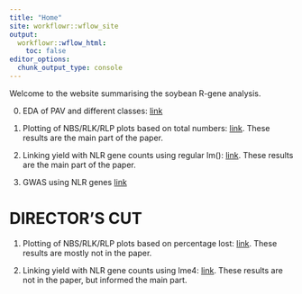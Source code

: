 ---
title: "Home"
site: workflowr::wflow_site
output:
  workflowr::wflow_html:
    toc: false
editor_options:
  chunk_output_type: console
---

Welcome to the website summarising the soybean R-gene analysis.


0. EDA of PAV and different classes: [link](eda.html)

1. Plotting of NBS/RLK/RLP plots based on total numbers: [link](total_numbers.html). These results are the main part of the paper.

2. Linking yield with NLR gene counts using regular lm(): [link](yield_lm_link.html). These results are the main part of the paper.

3. GWAS using NLR genes [link](gwas.html)

# DIRECTOR'S CUT

1. Plotting of NBS/RLK/RLP plots based on percentage lost: [link](first-analysis.html). These results are mostly not in the paper.

2. Linking yield with NLR gene counts using lme4: [link](yield_link.html). These results are not in the paper, but informed the main part.
